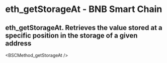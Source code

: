 # eth_getStorageAt - BNB Smart Chain

## eth_getStorageAt. Retrieves the value stored at a specific position in the storage of a given address


<BSCMethod_getStorageAt />
